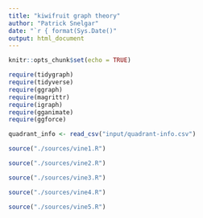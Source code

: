---
title: "kiwifruit graph theory"
author: "Patrick Snelgar"
date: "`r { format(Sys.Date()"
output: html_document
---

```{r setup, include=FALSE}
knitr::opts_chunk$set(echo = TRUE)

require(tidygraph)
require(tidyverse)
require(ggraph)
require(magrittr)
require(igraph)
require(gganimate)
require(ggforce)
```

```{r data-import, echo=FALSE}

quadrant_info <- read_csv("input/quadrant-info.csv")

```

```{r vine1, echo=FALSE}

source("./sources/vine1.R")

```

```{r vine2, echo=FALSE}

source("./sources/vine2.R")

```

```{r vine3, echo=FALSE}

source("./sources/vine3.R")

```

```{r vine4, echo=FALSE}

source("./sources/vine4.R")

```

```{r vine5, echo=FALSE}

source("./sources/vine5.R")

```
